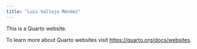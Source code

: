 ```yaml
---
title: "Luis Vallejo Méndez"
---
```


This is a Quarto website.

To learn more about Quarto websites visit <https://quarto.org/docs/websites>.
